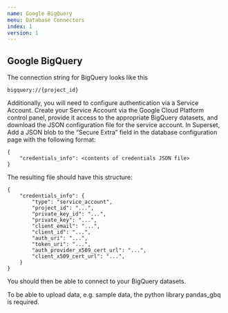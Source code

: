 ```yaml
---
name: Google BigQuery
menu: Database Connectors 
index: 1
version: 1
---
```


Google BigQuery
-------------

The connection string for BigQuery looks like this

```
bigquery://{project_id}
```

Additionally, you will need to configure authentication via a Service Account. Create your Service Account via the Google Cloud Platform control panel, provide it access to the appropriate BigQuery datasets, and download the JSON configuration file for the service account. In Superset, Add a JSON blob to the “Secure Extra” field in the database configuration page with the following format:

```
{
    "credentials_info": <contents of credentials JSON file>
}
```

The resulting file should have this structure:

```
{
    "credentials_info": {
        "type": "service_account",
        "project_id": "...",
        "private_key_id": "...",
        "private_key": "...",
        "client_email": "...",
        "client_id": "...",
        "auth_uri": "...",
        "token_uri": "...",
        "auth_provider_x509_cert_url": "...",
        "client_x509_cert_url": "...",
    }
}
```

You should then be able to connect to your BigQuery datasets.

To be able to upload data, e.g. sample data, the python library pandas_gbq is required.